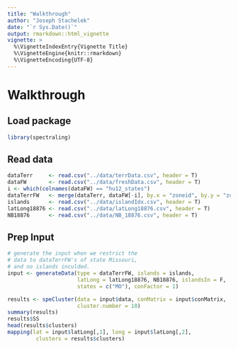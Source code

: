 ```yaml
---
title: "Walkthrough"
author: "Joseph Stachelek"
date: "`r Sys.Date()`"
output: rmarkdown::html_vignette
vignette: >
  %\VignetteIndexEntry{Vignette Title}
  %\VignetteEngine{knitr::rmarkdown}
  %\VignetteEncoding{UTF-8}
---
```


# Walkthrough

## Load package

```r
library(spectraling)
```

## Read data

```r
dataTerr     <- read.csv("../data/terrData.csv", header = T)
dataFW       <- read.csv("../data/freshData.csv", header = T)
i <- which(colnames(dataFW) == "hu12_states")
dataTerrFW   <- merge(dataTerr, dataFW[-i], by.x = "zoneid", by.y = "zoneid")
islands      <- read.csv("../data/islandIdx.csv", header = T)
latLong18876 <- read.csv("../data/latLong18876.csv", header = T)
NB18876      <- read.csv("../data/NB_18876.csv", header = T)
```

## Prep Input

```r
# generate the input when we restrict the
# data to dataTerrFW's of state Missouri, 
# and no islands inculded.
input <- generateData(type = dataTerrFW, islands = islands, 
                      latLong = latLong18876, NB18876, islandsIn = F, 
                      states = c("MO"), conFactor = 1)
```

```r
results <- speCluster(data = input$data, conMatrix = input$conMatrix, 
                      cluster.number = 10)
summary(results)
results$SS
head(results$clusters)
mapping(lat = input$latLong[,1], long = input$latLong[,2],
         clusters = results$clusters)

```
